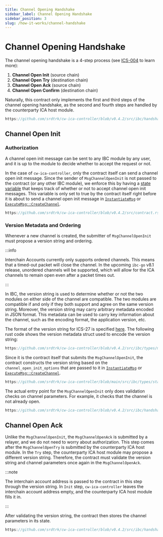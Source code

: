 ```yaml
---
title: Channel Opening Handshake
sidebar_label: Channel Opening Handshake
sidebar_position: 3
slug: /how-it-works/channel-handshake
---
```



# Channel Opening Handshake

<HighlightTag type="advanced"/>

The channel opening handshake is a 4-step process (see [ICS-004](https://github.com/cosmos/ibc/tree/main/spec/core/ics-004-channel-and-packet-semantics#opening-handshake) to learn more):

1. **Channel Open Init** (source chain)
2. **Channel Open Try** (destination chain)
3. **Channel Open Ack** (source chain)
4. **Channel Open Confirm** (destination chain)

Naturally, this contract only implements the first and third steps of the channel opening handshake, as the second and
fourth steps are handled by the counterparty ICA host module.

```rust reference
https://github.com/srdtrk/cw-ica-controller/blob/v0.4.2/src/ibc/handshake.rs#L15-L46
```

## Channel Open Init

### Authorization

A channel open init message can be sent to any IBC module by any user, and it is up to the module to decide
whether to accept the request or not.

In the case of `cw-ica-controller`, only the contract itself can send a channel open init message. Since the sender of
`MsgChannelOpenInit` is not passed to the contract (or any other IBC module), we enforce this by having a [state
variable](https://github.com/srdtrk/cw-ica-controller/blob/v0.4.2/src/types/state.rs#L41) that keeps track of whether
or not to accept channel open init messages. This variable is only set to true by the contract itself right before
it is about to send a channel open init message in [`InstantiateMsg`](../contract-api/01-instantiate-msg.mdx) or
[`ExecuteMsg::CreateChannel`](../contract-api/02-execute-msg.mdx#createchannel).

```rust reference
https://github.com/srdtrk/cw-ica-controller/blob/v0.4.2/src/contract.rs#L130-L133
```

### Version Metadata and Ordering

Whenever a new channel is created, the submitter of `MsgChannelOpenInit` must propose a version string and ordering.

:::info

Interchain Accounts currently only supports ordered channels. This means that a timed-out packet will close the
channel. In the upcoming `ibc-go` v8.1 release, unordered channels will be supported, which will allow for the
ICA channels to remain open even after a packet times out.

:::

In IBC, the version string is used to determine whether or not the two modules on either side of the channel are
compatible. The two modules are compatible if and only if they both support and agree on the same version string.
Moreover, the version string may carry arbitrary metadata encoded in JSON format. This metadata can be used to
carry key information about the channel, such as the encoding format, the application version, etc.

The format of the version string for ICS-27 is specified [here](https://github.com/cosmos/ibc/tree/main/spec/app/ics-027-interchain-accounts#metadata-negotiation-summary).
The following rust code shows the version metadata struct used to encode the version string:

```rust reference
https://github.com/srdtrk/cw-ica-controller/blob/v0.4.2/src/ibc/types/metadata.rs#L19-L50
```

Since it is the contract itself that submits the `MsgChannelOpenInit`, the contract constructs the version string
based on the `channel_open_init_options` that are passed to it in [`InstantiateMsg`](../contract-api/01-instantiate-msg.mdx) or [`ExecuteMsg::CreateChannel`](../contract-api/02-execute-msg.mdx#createchannel).

```rust reference
https://github.com/srdtrk/cw-ica-controller/blob/main/src/ibc/types/stargate.rs#L25-L57
```

The actual entry point for the `MsgChannelOpenInit` only does validation checks on channel parameters. For example,
it checks that the channel is not already open.

```rust reference
https://github.com/srdtrk/cw-ica-controller/blob/v0.4.2/src/ibc/handshake.rs#L71-L126
```

## Channel Open Ack

Unlike the `MsgChannelOpenInit`, the `MsgChannelOpenAck` is submitted by a relayer, and we do not need to worry about
authorization. This step comes after the `MsgChannelOpenTry` is submitted by the counterparty ICA host module. In the
`Try` step, the counterparty ICA host module may propose a different version string. Therefore, the contract must
validate the version string and channel parameters once again in the `MsgChannelOpenAck`.

:::note

The interchain account address is passed to the contract in this step through the version string. In `Init` step,
`cw-ica-controller` leaves the interchain account address empty, and the counterparty ICA host module fills it in.

:::

After validating the version string, the contract then stores the channel parameters in its state.

```rust reference
https://github.com/srdtrk/cw-ica-controller/blob/v0.4.2/src/ibc/handshake.rs#L128-L188
```
